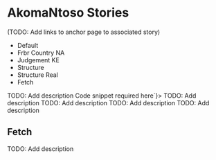 
<StencilReadme />

# AkomaNtoso Stories

(TODO: Add links to anchor page to associated story)

- Default
- Frbr Country NA
- Judgement KE
- Structure
- Structure Real
- Fetch

<Title>Default</Title>
<Description>TODO: Add description</Description>
<Preview mdxSource={`<code>Code snippet required here</code>`}>
  <Story id="library-la-akoma-ntoso--basic-usage"></Story>
</Preview>

<Title>Frbr Country NA</Title>
<Description>TODO: Add description</Description>
<Preview mdxSource={`Code snippet required here`}>
  <Story id="library-la-akoma-ntoso--frbr-country-na" />
</Preview>

<Title>Judgment KE</Title>
<Description>TODO: Add description</Description>
<Preview mdxSource={`Code snippet required here`}>
  <Story id="library-la-akoma-ntoso--judgment-ke" />
</Preview>

<Title>Structure</Title>
<Description>TODO: Add description</Description>
<Preview mdxSource={`Code snippet required here`}>
  <Story id="library-la-akoma-ntoso--structure" />
</Preview>

<Title>Structure Real</Title>
<Description>TODO: Add description</Description>
<Preview mdxSource={`Code snippet required here`}>
  <Story id="library-la-akoma-ntoso--structure-real" />
</Preview>

## Fetch

<Title>Fetch</Title>
<Description>TODO: Add description</Description>
<Preview mdxSource={`Code snippet required here`}>
  <Story id="library-la-akoma-ntoso--fetch" />
</Preview>
